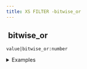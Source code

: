 ```yaml
---
title: XS FILTER -bitwise_or
---
```


## <img src="../assets/docuBadge (11).png" alt="" data-size="line" /> bitwise\_or <a href="#xsbitwise_or" id="xsbitwise_or"></a>

`value|bitwise_or:number`

<details>

<summary>Examples</summary>

```javascript
5|bitwise_or:3     // Returns 7
12|bitwise_or:10   // Returns 14
```

</details>
